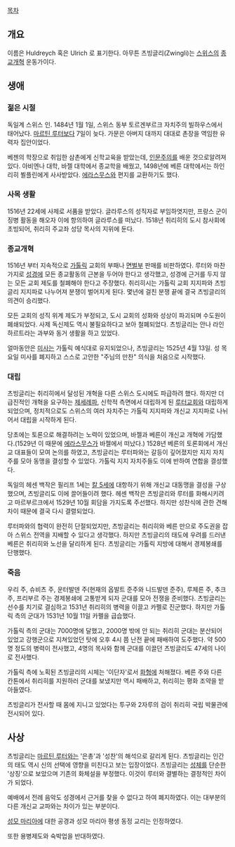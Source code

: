 [[목차]]

== 개요 ==
이름은 Huldreych 혹은 Ulrich 로 표기한다. 아무튼 츠빙글리(Zwingli)는 [[스위스]]의 [[종교개혁]] 운동가이다.

== 생애 ==
=== 젊은 시절 ===
독일계 스위스 인. 1484년 1월 1일, 스위스 동부 토르겐부르크 자치주의 빌하우스에서 태어났다. [[마르틴 루터]]보다 7일이 늦다. 가문은 아버지 대까지 대대로 촌장을 역임한 유력자 집안이었다.

베젠의 학장으로 취임한 삼촌에게 신학교육을 받았는데, [[인문주의]]를 배운 것으로알려져 있다. 아비엔나 대학, 바젤 대학에서 종교학을 배웠고, 1498년에 베른 대학에서는 하인리히 뵐플린에게 사사받았다. [[에라스무스]]와 편지를 교환하기도 했다.

=== 사목 생활 ===
1516년 22세에 사제로 서품을 받았다. 글라루스의 성직자로 부임하엿지만, 프랑스 군이 징병 활동을 해오자 이에 항의하여 글라루스를 떠났다. 1518년 취리히의 도시 참사회에 초빙되어, 취리히 주교좌 성당 목사의 지위에 둔다.

=== 종교개혁 ===
1516년 부터 지속적으로 [[가톨릭]] 교회의 부패나 [[면벌부]] 판매를 비판하였다. 루터와 마찬가지로 [[성경]]에 모든 종교활동의 근본을 두어야 한다고 생각했고, 성경에 근거를 두지 않는 모든 교회 제도를 철폐해야 한다고 주장했다. 취리히시는 가톨릭 교회 지지파와 츠빙글리 지지파로 나누어져 분쟁이 벌어지게 된다. 몇년에 걸친 분쟁 끝에 결국 츠빙글리의 의견이 승리했다.

모든 교회의 성직 위계 제도가 부정되고, 도시 교회의 성화와 성상이 파괴되며 수도원이 폐쇄되었다. 사제 독신제도 역시 불필요하다고 보아 철폐되었다. 츠빙글리는 안나 라인하르트라는 과부와 동거 생활을 하고 있었다.

얼마동안은 [[미사]]는 가톨릭 예식대로 유지되었으나, 츠빙글리는 1525년 4월 13일. 성 목요일 미사를 폐지하고 스스로 고안한 "주님의 만찬" 의식을 처음으로 시작했다.

=== 대립 ===
츠빙글리는 취리히에서 달성된 개혁을 다른 스위스 도시에도 파급하려 했다. 하지만 더 급진적인 개혁을 요구하는 [[제세례파]], 신학적 측면에서 대립하게 된 [[루터교회]]와 대립하게 되었으며, 정치적으로도 스위스의 여러 자치주는 가톨릭 지지파와 개신교 지지파로 나뉘어서 대립을 시작하게 된다.

당초에는 토론으로 해결하려는 노력이 있었으며, 바젤과 베른이 개신교 개혁에 가담했다.(1529년 이 때문에 [[에라스무스]]가 바젤에서 떠났다.) 1528년 베른의 토론회에서 개신교 대표들이 모여 논의를 하였고, 츠빙글리는 루터파와는 갈등이 깊어졌지만 지지 자치주를 모아 동맹을 결성할 수 있었다. 가톨릭 지지 자치주들도 이에 반하여 연합을 결성했다.

독일의 헤센 백작은 필리프 1세는 [[칼 5세]]에 대항하기 위해 개신교 대동맹을 결성을 구상했으며, 츠빙글리도 이에 끌어들이려 했다. 헤센 백작은 츠빙글리와 루터를 화해시키려고 마르부르크에서 1529년 10월 회담을 가지도록 주선했다. 하지만 성찬식에 관한 견해 차이 때문에 결국 다시 결렬되었다.

루터파와의 협력이 완전히 단절되었지만, 츠빙글리는 취리히와 베른 만으로 주도권을 잡아 스위스 전역을 지배할 수 있다고 생각했다. 하지만 츠빙글리의 태도에 우려를 드러낸 베른은 취리히와 노선을 달리하게 된다. 츠빙글리는 가톨릭 지방에 대해서 경제봉쇄를 단행했다.

=== 죽음 ===
우리 주, 슈비츠 주, 운터발덴 주(현재의 옵발트 준주와 니드발덴 준주), 루체른 주, 추크 주, 프리부르 주는 경제봉쇄에 고통받게 되자 군대를 모아 전쟁을 준비했다. 츠빙글리는 선수를 치기로 결심하고 1531년 취리히의 병력을 이끌고 카펠로 진군했다. 하지만 가톨릭 측의 군대가 1531년 10월 11일 카펠을 급습했다.

가톨릭 측의 군대는 7000명에 달했고, 2000명 밖에 안 되는 취리히 군대는 분산되어 있었고 강행군으로 지쳐있었던 탓에 오후 4시 쯤 난전 끝에 패배하여 도주했다. 약 500명 정도의 병력이 전사했고, 4명의 목사와 함께 군대를 이끌던 츠빙글리도 47세의 나이로 전사했다.

가톨릭 측에 노획된 츠빙글리의 시체는 '이단자'로서 [[화형]]에 처해졌다. 베른 주와 다른 칸톤에서 취리히를 지원하러 군대를 보냈지만 역시 패배하고, 취리히는 평화 조약을 받아들였다.

츠빙글리가 전사할 때 몸에 지니고 있었다는 투구와 2자루의 검이 취리히 국립 박물관에 전시되어 있다.

== 사상 ==
츠빙글리는 [[마르틴 루터]]와는 '은총'과 '성찬'의 해석으로 갈리게 된다. 츠빙글리는 인간의 태도 역시 신의 선택에 영향을 미친다고 보는 입장이었다. 츠빙글리는 [[성체]]를 단순한 '상징'으로 보았으며 기존의 화체설을 부정했다. 이것이 루터와 결별하는 결정적인 차이가 되었다.

예배에서 전례 음악도 성경에서 근거를 찾을 수 없다고 하여 폐지하였다. 이는 대부분의 다른 개신교 교파와는 차이가 있는 부분이다.

[[성모 마리아]]에 대한 공경과 성모 마리아 평생 동정 교리는 인정하였다.

또한 용병제도와 숙박업을 반대하였다.
